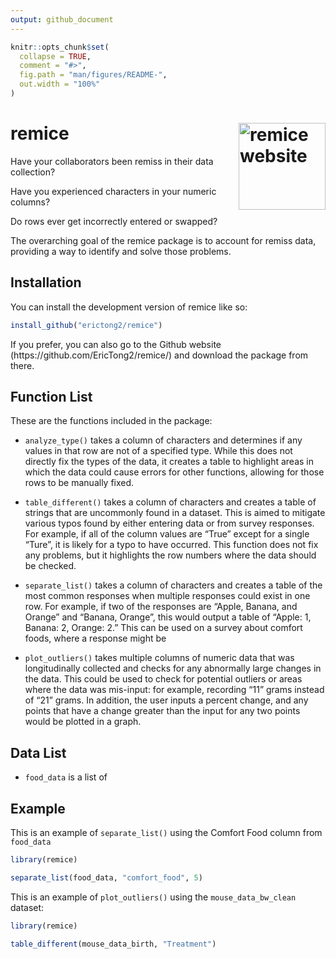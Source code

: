 ```yaml
---
output: github_document
---
```


<!-- README.md is generated from README.Rmd. Please edit that file -->

```r
knitr::opts_chunk$set(
  collapse = TRUE,
  comment = "#>",
  fig.path = "man/figures/README-",
  out.width = "100%"
)
```

# remice <a href="https://erictong2.github.io/remice"><img src="man/figures/logo.svg" align="right" height="139" alt="remice website" /></a>

Have your collaborators been remiss in their data collection? 

Have you experienced characters in your numeric columns? 

Do rows ever get incorrectly entered or swapped? 

The overarching goal of the remice package is to account for remiss data, providing a way to identify and solve those problems. 

## Installation

You can install the development version of remice like so:

```r
install_github("erictong2/remice")
```

If you prefer, you can also go to the Github website (https://github.com/EricTong2/remice/) and download the package from there.

## Function List
These are the functions included in the package: 

* `analyze_type()` takes a column of characters and determines if any values in that row are not of a specified type. While this does not directly fix the types of the data, it creates a table to highlight areas in which the data could cause errors for other functions, allowing for those rows to be manually fixed. 

* `table_different()` takes a column of characters and creates a table of strings that are uncommonly found in a dataset. This is aimed to mitigate various typos found by either entering data or from survey responses. For example, if all of the column values are "True" except for a single "Ture", it is likely for a typo to have occurred. This function does not fix any problems, but it highlights the row numbers where the data should be checked. 

* `separate_list()` takes a column of characters and creates a table of the most common responses when multiple responses could exist in one row. For example, if two of the responses are "Apple, Banana, and Orange" and "Banana, Orange", this would output a table of "Apple: 1, Banana: 2, Orange: 2." This can be used on a survey about comfort foods, where a response might be 

* `plot_outliers()` takes multiple columns of numeric data that was longitudinally collected and checks for any abnormally large changes in the data. This could be used to check for potential outliers or areas where the data was mis-input: for example, recording "11" grams instead of "21" grams. In addition, the user inputs a percent change, and any points that have a change greater than the input for any two points would be plotted in a graph. 

## Data List

* `food_data` is a list of 

## Example

This is an example of `separate_list()` using the Comfort Food column from `food_data`

```r
library(remice)

separate_list(food_data, "comfort_food", 5)
```

This is an example of `plot_outliers()` using the `mouse_data_bw_clean` dataset:

```r
library(remice)

table_different(mouse_data_birth, "Treatment")
```
